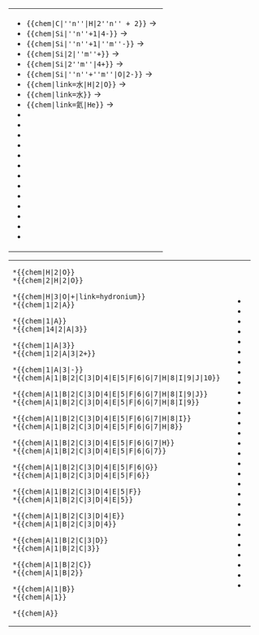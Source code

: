 {|
|-
|style="vertical-align:top;"|
*<code><nowiki>{{chem|C|''n''|H|2''n''&nbsp;+&nbsp;2}}</nowiki></code>&nbsp;→&nbsp;{{chem|C|''n''|H|2''n''&nbsp;+&nbsp;2}}
*<code><nowiki>{{chem|Si|''n''+1|4-}}</nowiki></code> → {{chem|Si|''n''+1|4-}}
*<code><nowiki>{{chem|Si|''n''+1|''m''-}}</nowiki></code> → {{chem|Si|''n''+1|''m''-}}
*<code><nowiki>{{chem|Si|2|''m''+}}</nowiki></code> → {{chem|Si|2|''m''+}}
*<code><nowiki>{{chem|Si|2''m''|4+}}</nowiki></code> → {{chem|Si|2''m''|4+}}
*<code><nowiki>{{chem|Si|''n''+''m''|O|2-}}</nowiki></code> → {{chem|Si|''n''+''m''|O|2-}}
*<code><nowiki>{{chem|link=水|H|2|O}}</nowiki></code> → {{chem|link=水|H|2|O}}
*<code><nowiki>{{chem|link=水}}</nowiki></code> → {{chem|link=水}}
*<code><nowiki>{{chem|link=氦|He}}</nowiki></code> → {{chem|link=氦|He}}
*{{xpsoc|chem|H|2|O}}
*{{xpsoc|chem|H|+}}
*{{xpsoc|chem|H|O|-}}
*{{xpsoc|chem|C|O|2}}
*{{xpsoc|chem|H|3|O|+}}
*{{xpsoc|chem|SO|4|2-}}
*{{xpsoc|chem|SO|2-|4}}
*{{xpsoc|chem|4|He}}
*{{xpsoc|chem|4|2|He}}
*{{xpsoc|chem|[[氢|H]]|2|[[氧|O]]}}
*{{xpsoc|chem|4|He}}
*{{xpsoc|chem|58m|27|Co}}
*{{xpsoc|chem|Th(NO|3|)|4}}
|}
{|class=wikitable
|-
|<pre>
*{{chem|H|2|O}}
*{{chem|2|H|2|O}}

*{{chem|H|3|O|+|link=hydronium}}
*{{chem|1|2|A}}

*{{chem|1|A}}
*{{chem|14|2|A|3}}

*{{chem|1|A|3}}
*{{chem|1|2|A|3|2+}}

*{{chem|1|A|3|-}}
*{{chem|A|1|B|2|C|3|D|4|E|5|F|6|G|7|H|8|I|9|J|10}} 

*{{chem|A|1|B|2|C|3|D|4|E|5|F|6|G|7|H|8|I|9|J}} 
*{{chem|A|1|B|2|C|3|D|4|E|5|F|6|G|7|H|8|I|9}} 

*{{chem|A|1|B|2|C|3|D|4|E|5|F|6|G|7|H|8|I}} 
*{{chem|A|1|B|2|C|3|D|4|E|5|F|6|G|7|H|8}} 

*{{chem|A|1|B|2|C|3|D|4|E|5|F|6|G|7|H}} 
*{{chem|A|1|B|2|C|3|D|4|E|5|F|6|G|7}} 

*{{chem|A|1|B|2|C|3|D|4|E|5|F|6|G}} 
*{{chem|A|1|B|2|C|3|D|4|E|5|F|6}} 

*{{chem|A|1|B|2|C|3|D|4|E|5|F}} 
*{{chem|A|1|B|2|C|3|D|4|E|5}} 

*{{chem|A|1|B|2|C|3|D|4|E}} 
*{{chem|A|1|B|2|C|3|D|4}} 

*{{chem|A|1|B|2|C|3|D}} 
*{{chem|A|1|B|2|C|3}} 

*{{chem|A|1|B|2|C}} 
*{{chem|A|1|B|2}} 

*{{chem|A|1|B}} 
*{{chem|A|1}}

*{{chem|A}} 
</pre>
|
*{{chem|H|2|O}}
*{{chem|2|H|2|O}}
*{{chem|H|3|O|+|link=hydronium}}
*{{chem|1|2|A}}
*{{chem|1|A}}
*{{chem|14|2|A|3}}
*{{chem|1|A|3}}
*{{chem|1|2|A|3|2+}}
*{{chem|1|A|3|-}}
*{{chem|A|1|B|2|C|3|D|4|E|5|F|6|G|7|H|8|I|9|J|10}} 
*{{chem|A|1|B|2|C|3|D|4|E|5|F|6|G|7|H|8|I|9|J}} 
*{{chem|A|1|B|2|C|3|D|4|E|5|F|6|G|7|H|8|I|9}} 
*{{chem|A|1|B|2|C|3|D|4|E|5|F|6|G|7|H|8|I}} 
*{{chem|A|1|B|2|C|3|D|4|E|5|F|6|G|7|H|8}} 
*{{chem|A|1|B|2|C|3|D|4|E|5|F|6|G|7|H}} 
*{{chem|A|1|B|2|C|3|D|4|E|5|F|6|G|7}} 
*{{chem|A|1|B|2|C|3|D|4|E|5|F|6|G}} 
*{{chem|A|1|B|2|C|3|D|4|E|5|F|6}} 
*{{chem|A|1|B|2|C|3|D|4|E|5|F}} 
*{{chem|A|1|B|2|C|3|D|4|E|5}} 
*{{chem|A|1|B|2|C|3|D|4|E}} 
*{{chem|A|1|B|2|C|3|D|4}} 
*{{chem|A|1|B|2|C|3|D}} 
*{{chem|A|1|B|2|C|3}} 
*{{chem|A|1|B|2|C}} 
*{{chem|A|1|B|2}} 
*{{chem|A|1|B}} 
*{{chem|A|1}}
*{{chem|A}} 
|}